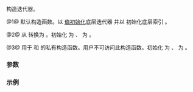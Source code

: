 {{cpp/ranges/enumerate_view/iterator/title|''iterator''}}
{{cpp/ranges/enumerate_view/navbar}}

{{dcl begin}}
{{dcl|num=1|since=c++23|1=
/*iterator*/()
    requires std::default_initializable&lt;ranges::iterator_t&lt;Base&gt;&gt; = default;
}}
{{dcl|num=2|since=c++23|1=
constexpr /*iterator*/( /*iterator*/&lt;!Const&gt; i )
    requires Const &amp;&amp;
        std::convertible_to&lt;ranges::iterator_t&lt;V&gt;, ranges::iterator_t&lt;Base&gt;&gt;;
}}
{{dcl|num=3|notes={{mark expos}}|1=
private:
constexpr explicit /*iterator*/( ranges::iterator_t&lt;Base&gt; current,
                                 difference_type pos);
}}
{{dcl end}}

构造迭代器。

@1@ 默认构造函数。以 {{c|ranges::iterator_t&lt;Base&gt;()}} [[cpp/language/value_initialization|值初始化]]底层迭代器 {{rlpi|/#数据成员|current_}} 并以 {{c|0}} 初始化底层索引 {{rlpi|/#数据成员|pos_}}。

@2@ 从 {{c|/*iterator*/&lt;false&gt;}} 转换为 {{c|/*iterator*/&lt;true&gt;}}。初始化 {{rlpi|/#数据成员|current_}} 为 {{box|{{c/core|std::}}{{ltt|cpp/utility/move}}{{c/core|(i.current_)}}}}、{{rlpi|/#Data members|pos_}} 为 {{box|{{tt|i.}}{{rlpi|/#数据成员|pos_}}}}。

@3@ 用于 {{ltt|cpp/ranges/enumerate_view/begin|enumerate_view::begin}} 和 {{ltt|cpp/ranges/enumerate_view/end|enumerate_view::end}} 的私有构造函数。用户不可访问此构造函数。初始化 {{rlpi|/#Data members|current_}} 为 {{c|std::move(current)}}、{{rlpi|/#Data members|pos_}} 为 {{c|pos}}。

===参数===
{{par begin}}
{{par|i|一个 {{c|/*iterator*/&lt;false&gt;}}}}
{{par end}}

===示例===
{{example
|code=
|output=
}}

{{langlinks|de|en|es|ja|ru}}